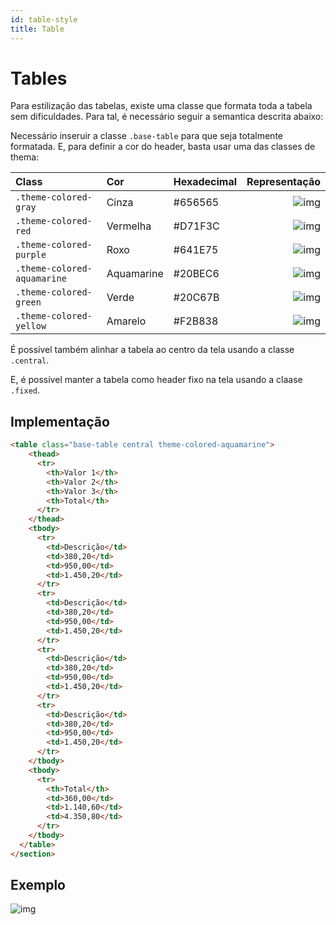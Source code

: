 ```yaml
---
id: table-style
title: Table
---
```

# Tables
Para estilização das tabelas, existe uma classe que formata toda a tabela sem dificuldades.
Para tal, é necessário seguir a semantica descrita abaixo:

Necessário inseruir a classe `.base-table` para que seja totalmente formatada. E, para definir a cor do  header, basta usar uma das classes de thema:

Class                        | Cor           | Hexadecimal | Representação
:--------------------------- | :------------ | ----------- | ------------------------------------------------------------------:
`.theme-colored-gray`        | Cinza         | #656565     | ![img](../../static/css/gray.png)
`.theme-colored-red`         | Vermelha      | #D71F3C     | ![img](../../static/css/red.png)
`.theme-colored-purple`      | Roxo          | #641E75     | ![img](../../static/css/purple.png)
`.theme-colored-aquamarine`  | Aquamarine    | #20BEC6     | ![img](../../static/css/aquamarine.png)
`.theme-colored-green`       | Verde         | #20C67B     | ![img](../../static/css/green.png)
`.theme-colored-yellow`      | Amarelo       | #F2B838     | ![img](../../static/css/yellow.png)

É possível também alinhar a tabela ao centro da tela usando a classe `.central`.

E, é possível manter a tabela como header fixo na tela usando a claase `.fixed`.

## Implementação

```html
<table class="base-table central theme-colored-aquamarine">
    <thead>
      <tr>
        <th>Valor 1</th>
        <th>Valor 2</th>
        <th>Valor 3</th>
        <th>Total</th>
      </tr>
    </thead>
    <tbody>
      <tr>
        <td>Descrição</td>
        <td>380,20</td>
        <td>950,00</td>
        <td>1.450,20</td>
      </tr>
      <tr>
        <td>Descrição</td>
        <td>380,20</td>
        <td>950,00</td>
        <td>1.450,20</td>
      </tr>
      <tr>
        <td>Descrição</td>
        <td>380,20</td>
        <td>950,00</td>
        <td>1.450,20</td>
      </tr>
      <tr>
        <td>Descrição</td>
        <td>380,20</td>
        <td>950,00</td>
        <td>1.450,20</td>
      </tr>
    </tbody>
    <tbody>
      <tr>
        <th>Total</th>
        <td>360,00</td>
        <td>1.140,60</td>
        <td>4.350,80</td>
      </tr>
    </tbody>
  </table>
</section>
```

## Exemplo
![img](../../static/css/table.png)